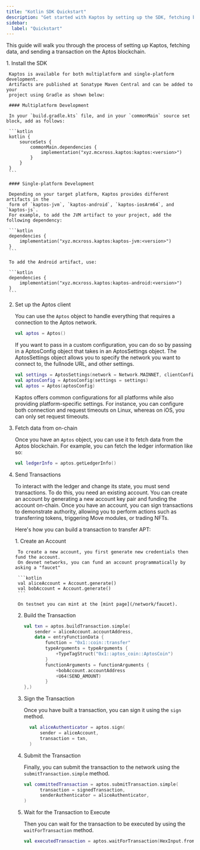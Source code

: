 ```yaml
---
title: "Kotlin SDK Quickstart"
description: "Get started with Kaptos by setting up the SDK, fetching blockchain data, and sending transactions on Aptos"
sidebar:
  label: "Quickstart"
---
```



This guide will walk you through the process of setting up Kaptos,
fetching data, and sending a transaction on the Aptos blockchain.

<Steps>
  1. Install the SDK

     Kaptos is available for both multiplatform and single-platform development.
     Artifacts are published at Sonatype Maven Central and can be added to your
     project using Gradle as shown below:

     #### Multiplatform Development

     In your `build.gradle.kts` file, and in your `commonMain` source set block, add as follows:

     ```kotlin
     kotlin {
         sourceSets {
             commonMain.dependencies {
                 implementation("xyz.mcxross.kaptos:kaptos:<version>")
             }
         }
     }
     ```

     #### Single-platform Development

     Depending on your target platform, Kaptos provides different artifacts in the
     form of `kaptos-jvm`, `kaptos-android`, `kaptos-iosArm64`, and `kaptos-js`.
     For example, to add the JVM artifact to your project, add the following dependency:

     ```kotlin
     dependencies {
         implementation("xyz.mcxross.kaptos:kaptos-jvm:<version>")
     }
     ```

     To add the Android artifact, use:

     ```kotlin
     dependencies {
         implementation("xyz.mcxross.kaptos:kaptos-android:<version>")
     }
     ```

  2. Set up the Aptos client

     You can use the `Aptos` object to handle everything that requires a connection
     to the Aptos network.

     ```kotlin
     val aptos = Aptos()
     ```

     If you want to pass in a custom configuration, you can do so by passing in a
     AptosConfig object that takes in an AptosSettings object. The AptosSettings object
     allows you to specify the network you want to connect to, the fullnode URL, and
     other settings.

     ```kotlin
     val settings = AptosSettings(network = Network.MAINNET, clientConfig = ClientConfig(maxRetries = 10))
     val aptosConfig = AptosConfig(settings = settings)
     val aptos = Aptos(aptosConfig)
     ```

     <Aside type="note" emoji="ℹ️">
       Kaptos offers common configurations for all platforms while also providing
       platform-specific settings. For instance, you can configure both connection
       and request timeouts on Linux, whereas on iOS, you can only set request timeouts.
     </Aside>

  3. Fetch data from on-chain

     Once you have an `Aptos` object, you can use it to fetch data from the Aptos blockchain.
     For example, you can fetch the ledger information like so:

     ```kotlin
     val ledgerInfo = aptos.getLedgerInfo()
     ```

  4. Send Transactions

     To interact with the ledger and change its state, you must send transactions.
     To do this, you need an existing account. You can create an account by
     generating a new account key pair and funding the account on-chain.
     Once you have an account, you can sign transactions to demonstrate authority,
     allowing you to perform actions such as transferring tokens, triggering Move
     modules, or trading NFTs.

     Here's how you can build a transaction to transfer APT:

     <Steps>
       1. Create an Account

          To create a new account, you first generate new credentials then fund the account.
          On devnet networks, you can fund an account programmatically by asking a "faucet"

          ```kotlin
          val aliceAccount = Account.generate()
          val bobAccount = Account.generate()
          ```

          On testnet you can mint at the [mint page](/network/faucet).

       2. Build the Transaction

          ```kotlin
          val txn = aptos.buildTransaction.simple(
              sender = aliceAccount.accountAddress,
              data = entryFunctionData {
                  function = "0x1::coin::transfer"
                  typeArguments = typeArguments {
                      +TypeTagStruct("0x1::aptos_coin::AptosCoin")
                  }
                  functionArguments = functionArguments {
                      +bobAccount.accountAddress
                      +U64(SEND_AMOUNT)
                  }
          },)
          ```

       3. Sign the Transaction

          Once you have built a transaction, you can sign it using the `sign` method.

          ```kotlin
            val aliceAuthenticator = aptos.sign(
                sender = aliceAccount,
                transaction = txn,
            )
          ```

       4. Submit the Transaction

          Finally, you can submit the transaction to the network using the `submitTransaction.simple` method.

          ```kotlin
          val committedTransaction = aptos.submitTransaction.simple(
                transaction = signedTransaction,
                senderAuthenticator = aliceAuthenticator,
          )
          ```

       5. Wait for the Transaction to Execute

          Then you can wait for the transaction to be executed by using the `waitForTransaction` method.

          ```kotlin
          val executedTransaction = aptos.waitForTransaction(HexInput.fromString(committedTransaction.expect("Transaction failed").hash))
          ```
     </Steps>
</Steps>
